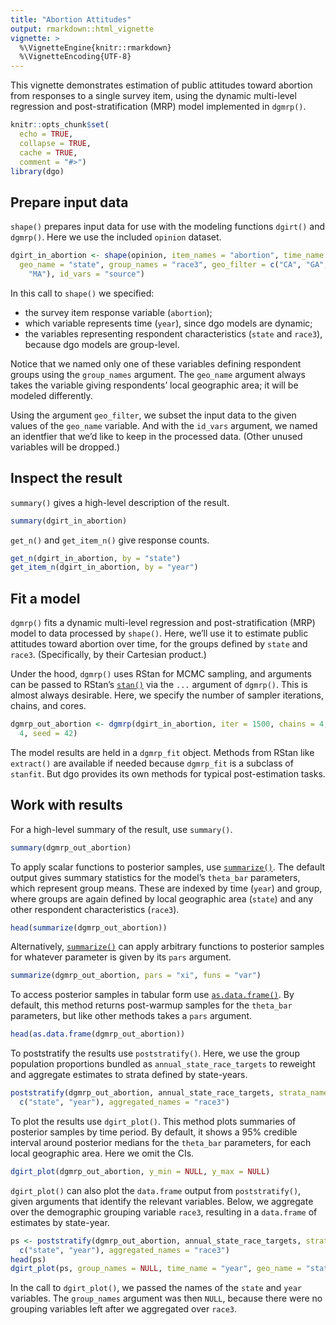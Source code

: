 ```yaml
---
title: "Abortion Attitudes"
output: rmarkdown::html_vignette
vignette: >
  %\VignetteEngine{knitr::rmarkdown}
  %\VignetteEncoding{UTF-8}
---
```


This vignette demonstrates estimation of public attitudes toward abortion from
responses to a single survey item, using the dynamic multi-level regression and
post-stratification (MRP) model implemented in `dgmrp()`.

```r
knitr::opts_chunk$set(
  echo = TRUE,
  collapse = TRUE,
  cache = TRUE,
  comment = "#>")
library(dgo)
```

## Prepare input data

`shape()` prepares input data for use with the modeling functions `dgirt()` and
`dgmrp()`. Here we use the included `opinion` dataset.

```r
dgirt_in_abortion <- shape(opinion, item_names = "abortion", time_name = "year",
  geo_name = "state", group_names = "race3", geo_filter = c("CA", "GA", "LA",
    "MA"), id_vars = "source")
```

In this call to `shape()` we specified:

* the survey item response variable (`abortion`);
* which variable represents time (`year`), since dgo models are dynamic;
* the variables representing respondent characteristics (`state` and `race3`),
  because dgo models are group-level.

Notice that we named only one of these variables defining respondent groups
using the `group_names` argument. The `geo_name` argument always takes the
variable giving respondents' local geographic area; it will be modeled
differently.

Using the argument `geo_filter`, we subset the input data to the given values of
the `geo_name` variable. And with the `id_vars` argument, we named an identfier
that we'd like to keep in the processed data. (Other unused variables will be
dropped.)

## Inspect the result

`summary()` gives a high-level description of the result.

```r
summary(dgirt_in_abortion)
```

`get_n()` and `get_item_n()` give response counts.

```r
get_n(dgirt_in_abortion, by = "state")
get_item_n(dgirt_in_abortion, by = "year")
```

## Fit a model

`dgmrp()` fits a dynamic multi-level regression and post-stratification (MRP)
model to data processed by `shape()`. Here, we'll use it to estimate public
attitudes toward abortion over time, for the groups defined by `state` and
`race3`. (Specifically, by their Cartesian product.)

Under the hood, `dgmrp()` uses RStan for MCMC sampling, and arguments can be
passed to RStan's
[`stan()`](https://www.rdocumentation.org/packages/rstan/versions/2.15.1/topics/stan)
via the `...` argument of `dgmrp()`. This is almost always desirable. Here, we
specify the number of sampler iterations, chains, and cores.

```r
dgmrp_out_abortion <- dgmrp(dgirt_in_abortion, iter = 1500, chains = 4, cores =
  4, seed = 42)
```

The model results are held in a `dgmrp_fit` object. Methods from RStan like
`extract()` are available if needed because `dgmrp_fit` is a subclass of
`stanfit`.  But dgo provides its own methods for typical post-estimation tasks.

## Work with results

For a high-level summary of the result, use `summary()`.

```r
summary(dgmrp_out_abortion)
```

To apply scalar functions to posterior samples, use
[`summarize()`](https://jdunham.io/dgo/reference/dgo_fit-methods.html). The
default output gives summary statistics for the model's `theta_bar` parameters,
which represent group means. These are indexed by time (`year`) and group, where
groups are again defined by local geographic area (`state`) and any other
respondent characteristics (`race3`).

```r
head(summarize(dgmrp_out_abortion))
```

Alternatively,
[`summarize()`](https://jdunham.io/dgo/reference/dgo_fit-methods.html) can apply
arbitrary functions to posterior samples for whatever parameter is given by its
`pars` argument.

```r
summarize(dgmrp_out_abortion, pars = "xi", funs = "var")
```

To access posterior samples in tabular form use
[`as.data.frame()`](https://jdunham.io/dgo/reference/dgo_fit-methods.html). By
default, this method returns post-warmup samples for the `theta_bar` parameters,
but like other methods takes a `pars` argument.

```r
head(as.data.frame(dgmrp_out_abortion))
```

To poststratify the results use `poststratify()`. Here, we use the group
population proportions bundled as `annual_state_race_targets` to reweight and
aggregate estimates to strata defined by state-years.

```r
poststratify(dgmrp_out_abortion, annual_state_race_targets, strata_names =
  c("state", "year"), aggregated_names = "race3")
```

To plot the results use `dgirt_plot()`. This method plots summaries of posterior
samples by time period. By default, it shows a 95% credible interval around
posterior medians for the `theta_bar` parameters, for each local geographic
area. Here we omit the CIs.

```r
dgirt_plot(dgmrp_out_abortion, y_min = NULL, y_max = NULL)
```

`dgirt_plot()` can also plot the `data.frame` output from `poststratify()`,
given arguments that identify the relevant variables. Below, we aggregate over
the demographic grouping variable `race3`, resulting in a `data.frame` of
estimates by state-year. 

```r
ps <- poststratify(dgmrp_out_abortion, annual_state_race_targets, strata_names =
  c("state", "year"), aggregated_names = "race3")
head(ps)
dgirt_plot(ps, group_names = NULL, time_name = "year", geo_name = "state")
```

In the call to `dgirt_plot()`, we passed the names of the `state` and `year`
variables. The `group_names` argument was then `NULL`, because there were no
grouping variables left after we aggregated over `race3`.
